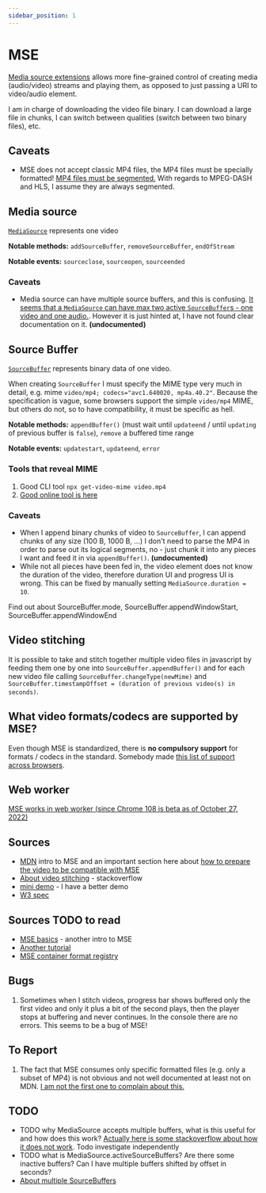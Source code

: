```yaml
---
sidebar_position: 1
---
```



# MSE
[Media source extensions](https://developer.mozilla.org/en-US/docs/Web/API/Media_Source_Extensions_API) allows more fine-grained control of creating media (audio/video) streams and playing them, as opposed to just passing a URI to video/audio element.

I am in charge of downloading the video file binary. I can download a large file in chunks, I can switch between qualities (switch between two binary files), etc.

## Caveats
- MSE does not accept classic MP4 files, the MP4 files must be specially formatted! [MP4 files must be segmented.](https://developer.mozilla.org/en-US/docs/Web/API/Media_Source_Extensions_API/Transcoding_assets_for_MSE) With regards to MPEG-DASH and HLS, I assume they are always segmented.


## Media source
[`MediaSource`](https://developer.mozilla.org/en-US/docs/Web/API/MediaSource) represents one video

**Notable methods:** `addSourceBuffer`, `removeSourceBuffer`, `endOfStream`

**Notable events:** `sourceclose`, `sourceopen`, `sourceended`

### Caveats
- Media source can have multiple source buffers, and this is confusing. [It seems that a `MediaSource` can have max two active `SourceBuffer`s - one video and one audio.](https://web.dev/media-mse-basics/). However it is just hinted at, I have not found clear documentation on it. **(undocumented)**

## Source Buffer
[`SourceBuffer`](https://developer.mozilla.org/en-US/docs/Web/API/SourceBuffer) represents binary data of one video.

When creating `SourceBuffer` I must specify the MIME type very much in detail, e.g. mime `video/mp4; codecs="avc1.640020, mp4a.40.2"`. Because the specification is vague, some browsers support the simple `video/mp4` MIME, but others do not, so to have compatibility, it must be specific as hell.

**Notable methods:** `appendBuffer()` (must wait until `updateend` / until `updating` of previous buffer is `false`), `remove` a buffered time range

**Notable events:** `updatestart`, `updateend`, `error`

### Tools that reveal MIME
1. Good CLI tool `npx get-video-mime video.mp4`
2. [Good online tool is here ](https://nickdesaulniers.github.io/mp4info/)


### Caveats
- When I append binary chunks of video to `SourceBuffer`, I can append chunks of any size (100 B, 1000 B, ...) I don't need to parse the MP4 in order to parse out its logical segments, no - just chunk it into any pieces I want and feed it in via `appendBuffer()`. **(undocumented)**
- While not all pieces have been fed in, the video element does not know the duration of the video, therefore duration UI and progress UI is wrong. This can be fixed by manually setting `MediaSource.duration = 10`.



<Todo>Find out about SourceBuffer.mode, SourceBuffer.appendWindowStart, SourceBuffer.appendWindowEnd</Todo>

## Video stitching
It is possible to take and stitch together multiple video files in javascript by feeding them one by one into `SourceBuffer.appendBuffer()` and for each new video file calling `SourceBuffer.changeType(newMime)` and `SourceBuffer.timestampOffset = (duration of previous video(s) in seconds)`.

## What video formats/codecs are supported by MSE?
Even though MSE is standardized, there is **no compulsory support** for formats / codecs in the standard. Somebody made [this list of support across browsers](https://cconcolato.github.io/media-mime-support/).

## Web worker
[MSE works in web worker (since Chrome 108 is beta as of October 27, 2022)](https://developer.mozilla.org/en-US/docs/Web/API/Media_Source_Extensions_API#availability_in_workers)


## Sources
- [MDN](https://developer.mozilla.org/en-US/docs/Web/API/Media_Source_Extensions_API) intro to MSE and an important section here about [how to prepare the video to be compatible with MSE](https://developer.mozilla.org/en-US/docs/Web/API/Media_Source_Extensions_API/Transcoding_assets_for_MSE)
- [About video stitching](https://stackoverflow.com/questions/30436099/smooth-representation-change-using-media-source-api) - stackoverflow
- [mini demo](https://github.com/nickdesaulniers/netfix/blob/gh-pages/demo/bufferAll.html) - I have a better demo
- [W3 spec](https://www.w3.org/TR/media-source-2/#dom-sourcebuffer)

## Sources TODO to read
- [MSE basics](https://web.dev/media-mse-basics/) - another intro to MSE
- [Another tutorial](https://joshuatz.com/posts/2020/appending-videos-in-javascript-with-mediasource-buffers/)
- [MSE container format registry](https://www.w3.org/TR/mse-byte-stream-format-registry/)

## Bugs
1. Sometimes when I stitch videos, progress bar shows buffered only the first video and only it plus a bit of the second plays, then the player stops at buffering and never continues. In the console there are no errors. This seems to be a bug of MSE!

## To Report
1. The fact that MSE consumes only specific formatted files (e.g. only a subset of MP4) is not obvious and not well documented at least not on MDN. [I am not the first one to complain about this.](https://stackoverflow.com/questions/42234078/html5-mediasource-works-with-some-mp4-files-and-not-with-others-same-codecs)


## TODO
- TODO why MediaSource accepts multiple buffers, what is this useful for and how does this work? [Actually here is some stackoverflow about how it does not work](https://stackoverflow.com/questions/30436099/smooth-representation-change-using-media-source-api). Todo investigate independently
- TODO what is MediaSource.activeSourceBuffers? Are there some inactive buffers? Can I have multiple buffers shifted by offset in seconds?
- [About multiple SourceBuffers](https://stackoverflow.com/questions/48468375/javascript-append-multiple-buffer-to-sourcebuffer-and-play-them-as-a-single-vide)


